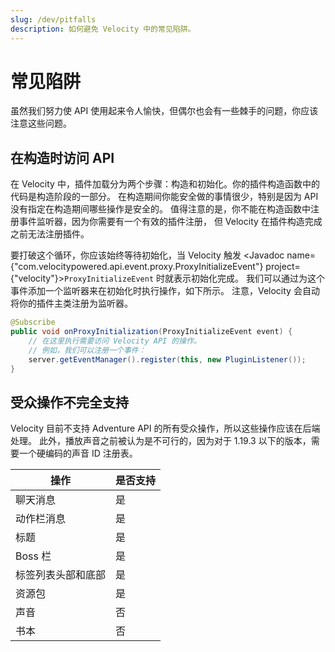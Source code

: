 ```yaml
---
slug: /dev/pitfalls
description: 如何避免 Velocity 中的常见陷阱。
---
```


# 常见陷阱

虽然我们努力使 API 使用起来令人愉快，但偶尔也会有一些棘手的问题，你应该注意这些问题。

## 在构造时访问 API

在 Velocity 中，插件加载分为两个步骤：构造和初始化。你的插件构造函数中的代码是构造阶段的一部分。
在构造期间你能安全做的事情很少，特别是因为 API 没有指定在构造期间哪些操作是安全的。
值得注意的是，你不能在构造函数中注册事件监听器，因为你需要有一个有效的插件注册，
但 Velocity 在插件构造完成之前无法注册插件。

要打破这个循环，你应该始终等待初始化，当 Velocity 触发 <Javadoc name={"com.velocitypowered.api.event.proxy.ProxyInitializeEvent"} project={"velocity"}>`ProxyInitializeEvent`</Javadoc> 时就表示初始化完成。
我们可以通过为这个事件添加一个监听器来在初始化时执行操作，如下所示。
注意，Velocity 会自动将你的插件主类注册为监听器。

```java
@Subscribe
public void onProxyInitialization(ProxyInitializeEvent event) {
    // 在这里执行需要访问 Velocity API 的操作。
    // 例如，我们可以注册一个事件：
    server.getEventManager().register(this, new PluginListener());
}
```

## 受众操作不完全支持

Velocity 目前不支持 Adventure API 的所有受众操作，所以这些操作应该在后端处理。
此外，播放声音之前被认为是不可行的，因为对于 1.19.3 以下的版本，需要一个硬编码的声音 ID 注册表。

| 操作                    | 是否支持 |
| -------------------------- | ----------|
| 聊天消息                  | 是        |
| 动作栏消息                | 是        |
| 标题                      | 是        |
| Boss 栏                   | 是        |
| 标签列表头部和底部        | 是        |
| 资源包                    | 是        |
| 声音                      | 否        |
| 书本                      | 否        |
